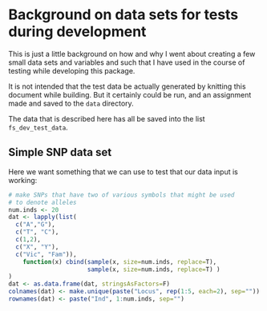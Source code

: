 
<!--
%\VignetteEngine{knitr::knitr}
%\VignetteIndexEntry{data for testing during development}
-->


Background on data sets for tests during development
========================================================

This is just a little background on how and why I went about creating a few
small data sets and variables and such that I have used in the course of 
testing while developing this package.

It is not intended that the test data be actually generated by knitting this
document while building.  But it certainly could be run, and an assignment made
and saved to the `data` directory.

The data that is described here has all be saved into the list `fs_dev_test_data`.

## Simple SNP data set
Here we want something that we can use to test that our data input is working:
```r
# make SNPs that have two of various symbols that might be used
# to denote alleles
num.inds <- 20
dat <- lapply(list(
  c("A","G"), 
  c("T", "C"),
  c(1,2),
  c("X", "Y"),
  c("Vic", "Fam")),
    function(x) cbind(sample(x, size=num.inds, replace=T),
                      sample(x, size=num.inds, replace=T) )   
)
dat <- as.data.frame(dat, stringsAsFactors=F)
colnames(dat) <- make.unique(paste("Locus", rep(1:5, each=2), sep=""))
rownames(dat) <- paste("Ind", 1:num.inds, sep="")
```
